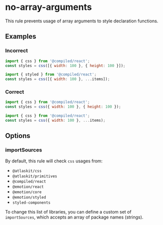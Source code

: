 # no-array-arguments

This rule prevents usage of array arguments to style declaration functions.

## Examples

### Incorrect

```js
import { css } from '@compiled/react';
const styles = css([{ width: 100 }, { height: 100 }]);
```

```js
import { styled } from '@compiled/react';
const styles = css([{ width: 100 }, ...items]);
```

### Correct

```js
import { css } from '@compiled/react';
const styles = css({ width: 100 }, { height: 100 });
```

```js
import { css } from '@compiled/react';
const styles = css({ width: 100 }, ...items);
```

## Options

### importSources

By default, this rule will check `css` usages from:

-   `@atlaskit/css`
-   `@atlaskit/primitives`
-   `@compiled/react`
-   `@emotion/react`
-   `@emotion/core`
-   `@emotion/styled`
-   `styled-components`

To change this list of libraries, you can define a custom set of `importSources`, which accepts an
array of package names (strings).
